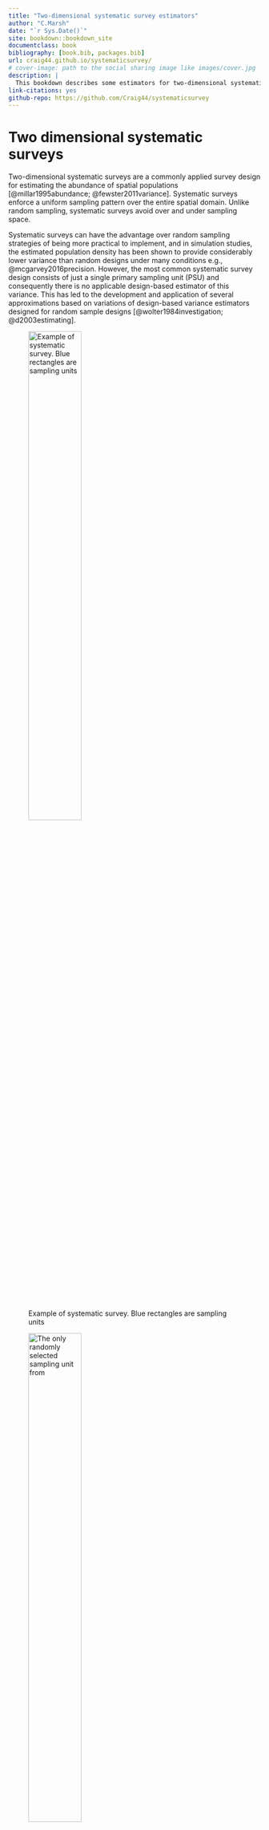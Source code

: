 ```yaml
--- 
title: "Two-dimensional systematic survey estimators"
author: "C.Marsh"
date: "`r Sys.Date()`"
site: bookdown::bookdown_site
documentclass: book
bibliography: [book.bib, packages.bib]
url: craig44.github.io/systematicsurvey/
# cover-image: path to the social sharing image like images/cover.jpg
description: |
  This bookdown describes some estimators for two-dimensional systematic surveys and how to use them with the systematicsurvey R package.
link-citations: yes
github-repo: https://github.com/Craig44/systematicsurvey
---
```


# Two dimensional systematic surveys
Two-dimensional systematic surveys are a commonly applied survey design for estimating the abundance of spatial populations [@millar1995abundance; @fewster2011variance]. Systematic surveys enforce a uniform sampling pattern over the entire spatial domain. Unlike random sampling, systematic surveys avoid over and under sampling space.


Systematic surveys can have the advantage over random sampling strategies of being more practical to implement, and in simulation studies, the estimated population density has been shown to provide considerably lower variance than random designs under many conditions e.g., @mcgarvey2016precision. However, the most common systematic survey design consists of just a single primary sampling unit (PSU) and consequently there is no applicable design-based estimator of this variance. This has led to the development and application of several approximations based on variations of design-based variance estimators designed for random sample designs [@wolter1984investigation; @d2003estimating]. 


![Example of systematic survey. Blue rectangles are sampling units](Figures/alt_full_random_draw.jpeg){#fig:sys_survey width=50%}



![The only randomly selected sampling unit from ](Figures/alt_first_random_draw.jpeg){#fig:single_draw  width=50%}


Consider a spatial survey region \(\mathcal{D} \subset \mathbb{R}^2\) of area $A$. For simplicity \(i\) indexes a sampling unit (quadrat) that is spatially referenced by coordinates in \(\mathcal{D}\). A two-dimensional systematic survey that is based on a single PSU requires the specification of the location of the first sampling unit, from which the location of all other sampling units are deterministically specified. The response variable in this setting is either numbers (abundance) or weight (biomass) in each of the $n$ sampling units denoted by \(\boldsymbol{y} = (y_1,y_2,\dots, y_n)^T\).

The population characteristic of focus is the total population within the survey region, denoted by $N$, or equivalently the mean density over $\mathcal{D}$, $d_\mathcal{D}=N/A$. 
If $\alpha$ is the area of each sampling unit then $y_\mathcal{D}=\alpha d_\mathcal{D}$ is the expected mean value.
Then, $N=\kappa y_\mathcal{D}$ where $\kappa=A/\alpha$ is the inverse of the sampling fraction.
Design-based methods applied to systematic surveys all use the sample mean estimator of $y_\mathcal{D}$, $\bar{y}=\sum\limits_{i = 1}^{n} y_i/n$, and hence the estimator $\widehat{N}=\kappa \bar{y}$ of $N$, with variance estimator



\[
\widehat{\rm var} \left(\widehat{N}\right) = \kappa^2 \widehat{\rm var}(\bar{y}) \ .
\]


In systematic surveys with multiple PSUs the systematic design-based variance estimator ($\widehat{\rm var}_{sys}(\bar{y})$) is known \citep{madow1944theory} and follows,
\begin{equation*}\label{eq:exact_var}
\widehat{\rm var}_{sys}(\bar{y}) = \frac{1}{B}\sum\limits_{b = 1}^{B} \left(\bar{y}_{b} - \bar{y}\right)^2 
\end{equation*}
where, $b=1,\dots,B$ are the PSUs, each assumed to contain the same number of sampling units, and $y_b$ is the sample mean within PSU $b$.
However, $B$ is typically a relatively small number, so this estimated variance generally has few degrees of freedom.

%,
For the systematic design of interest in this study there is just a single PSU (the position of the first quadrat) and hence no design-based variance estimator exists. For this reason, as shown below, some authors have explored the use of the simple random sampling (SRS) variance estimator, ad-hoc estimators utilizing stratified random survey variance estimators [@millar1995abundance; @strand2017study] and adjusted SRS variance estimators [@ambrosio2003systematic; @strand2017study; @brus2016approximating; @mcgarvey2016precision].



```r
# automatically create a bib database for R packages
knitr::write_bib(c(
  .packages(), 'bookdown', 'knitr', 'rmarkdown'
), 'packages.bib')
```
